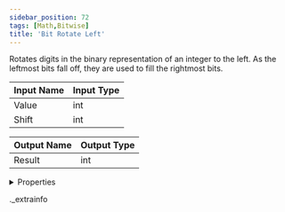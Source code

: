 ```yaml
---
sidebar_position: 72
tags: [Math,Bitwise]
title: 'Bit Rotate Left'
---
```


Rotates digits in the binary representation of an integer to the left. As the leftmost bits fall off, they are used to fill the rightmost bits.



<IChip uuid="bd013fe7-3799-46b5-b1f3-66a3f5add5ed" />

| Input Name | Input Type |
|-----------|-----------|
| Value | int |
| Shift | int |

| Output Name | Output Type |
|-----------|-----------|
| Result | int |


<details>
  <summary>Properties</summary>
  <div>
    <div>
    <table>
      <thead>
        <tr>
          <th>Room availability:</th>
          <th>Available everywhere</th>
        </tr>
        <tr>
          <th>Is beta required?</th>
          <th>No</th>
        </tr>
        <tr>
          <th>Is this chip a trolling risk?</th>
          <th>No</th>
        </tr>
        <tr>
          <th>Is this chip a role assignment risk?</th>
          <th>No</th>
        </tr>
        <tr>
          <th>Chip UUID</th>
          <th>bd013fe7-3799-46b5-b1f3-66a3f5add5ed</th>
        </tr>
      </thead>
    </table>
    </div>
  </div>
</details>

._extrainfo